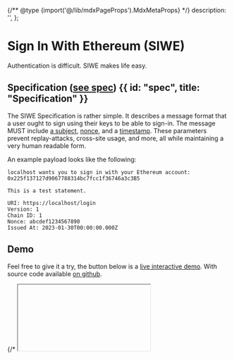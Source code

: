 {/** @type {import('@/lib/mdxPageProps').MdxMetaProps} */}
    description: '',
};

# Sign In With Ethereum (SIWE)

Authentication is difficult. SIWE makes life easy.

## Specification ([see spec](todo-link)) {{ id: "spec", title: "Specification" }}

The SIWE Specification is rather simple. It describes a message format that a user ought to sign using their keys to be able to sign-in.
The message MUST include [a subject](todo-link), [nonce](todo-link), and a [timestamp](todo-link). These parameters prevent replay-attacks, cross-site usage, and more, all while maintaining a very human readable form.

An example payload looks like the following:

```
localhost wants you to sign in with your Ethereum account:
0x225f137127d9067788314bc7fcc1f36746a3c3B5

This is a test statement.

URI: https://localhost/login
Version: 1
Chain ID: 1
Nonce: abcdef1234567890
Issued At: 2023-01-30T00:00:00.000Z
```

## Demo

Feel free to give it a try, the button below is a [live interactive demo](todo-link). With source code available [on github](todo-link).

<div className="card p-0">
    {/* <iframe className="w-full" /> */}
    {/* TODO: Build Example */}
    <div className="py-16 w-full flex items-center justify-center">
        <button className="rounded-lg py-1 h-fit px-3 bg-ens-400/10 text-ens-600 ring-1 ring-inset ring-ens-400/20 hover:bg-ens-400/10 hover:text-ens-300 hover:ring-ens-300">
            <span>Connect Wallet</span>
        </button>
    </div>
</div>

## Implementations

The team at [SpruceID](https://login.xyz) has done a phenomenal job writing plug-and-play utilities that let you easily integrate ethereum-based authentication into your project.
Wether you are using [Next.js](todo-link), [React](todo-link), or [OpenID Connect](todo-link).

In addition to the above SIWE has been integrated into [connectkit](todo-link) & more.

### Next.js {{ id: "next" }}

<CodeGroup title="SIWE in Next.js">

```tsx {{ title: 'Wagmi (React)', language: 'tsx' }}
TODO: Code Snippet for next.js
```

</CodeGroup>

### React {{ id: "react" }}

<CodeGroup title="SIWE in React">

```tsx {{ title: 'Wagmi (React)', language: 'tsx' }}
TODO: Code Snippet for the React
```

</CodeGroup>

### ConnectKit {{ id: "connectkit" }}

<CodeGroup title="SIWE Using ConnectKit">

```tsx {{ title: 'Wagmi (React)', language: 'tsx' }}
TODO: Code Snippet for the ConnectKit
```

</CodeGroup>

## What about smart contracts {{ id: "contracts", title: "Smart Contracts" }}

More research required.
